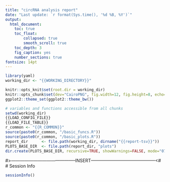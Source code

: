 ```yaml
---
title: "circRNA analysis report"
date: "Last update: `r format(Sys.time(), '%d %B, %Y')`"
output:
  html_document:
    toc: true
    toc_float:
        collapsed: true
        smooth_scroll: true
    toc_depth: 3
    fig_caption: yes
    number_sections: true
fontsize: 14pt
---
```


<!---
- Compile from command-line
Rscript -e "rmarkdown::render('report.all.Rmd', c('html_document'), clean=FALSE)"
-->

```r
library(yaml)
working_dir <- "{{WORKING_DIRECTORY}}"

knitr::opts_knit$set(root.dir = working_dir)
knitr::opts_chunk$set(dev="CairoPNG", fig.width=12, fig.height=8, echo=F, warning=T, message=F)
ggplot2::theme_set(ggplot2::theme_bw())

# variables and functions accessible from all chunks
setwd(working_dir)
{{LOAD_CONFIG_FILE}}
{{LOAD_FILE_TABLE}}
r_common <- "{{R_COMMON}}"
source(paste0(r_common, "/basic_funcs.R"))
source(paste0(r_common, "/basic_plots.R"))
report_dir      <- file.path(working_dir, dirname("{{report-tsv}}"))
PLOTS_BASE_DIR  <- file.path(report_dir, "plots")
dir.create(PLOTS_BASE_DIR, recursive=TRUE, showWarnings=FALSE, mode="0750")
```

#>--------------------------------------------INSERT--------------------------------------------<#
# Session Info

```r
sessionInfo()
```

